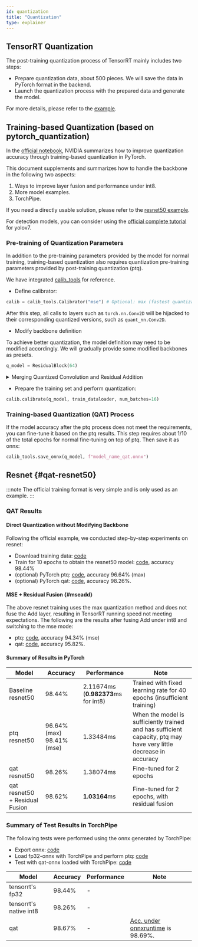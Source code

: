 ```yaml
---
id: quantization
title: "Quantization"
type: explainer
---
```




## TensorRT Quantization
The post-training quantization process of TensorRT mainly includes two steps:
- Prepare quantization data, about 500 pieces. We will save the data in PyTorch format in the backend.
- Launch the quantization process with the prepared data and generate the model.

For more details, please refer to the [example](https://g.hz.netease.com/deploy/torchpipe/-/tree/develop/examples/int8/README_en.md).

## Training-based Quantization (based on pytorch_quantization)
In the [official notebook](https://github.com/NVIDIA/TensorRT/blob/release/8.6/quickstart/quantization_tutorial/qat-ptq-workflow.ipynb), NVIDIA summarizes how to improve quantization accuracy through training-based quantization in PyTorch.

This document supplements and summarizes how to handle the backbone in the following two aspects:
1. Ways to improve layer fusion and performance under int8.
2. More model examples.
3. TorchPipe.

If you need a directly usable solution, please refer to the [resnet50 example](#qat-resnet50).

For detection models, you can consider using the [official complete tutorial](https://github.com/NVIDIA-AI-IOT/yolo_deepstream/blob/main/yolov7_qat/doc/Guidance_of_QAT_performance_optimization.md) for yolov7.

### Pre-training of Quantization Parameters

In addition to the pre-training parameters provided by the model for normal training, training-based quantization also requires quantization pre-training parameters provided by post-training quantization (ptq).

We have integrated [calib_tools](https://g.hz.netease.com/deploy/torchpipe/-/blob/develop/examples/int8/qat/calib_tools.py) for reference.

- Define calibrator:
```python
calib = calib_tools.Calibrator("mse") # Optional: max (fastest quantization process, not recommended), mse (generally better accuracy), entropy, percentile
```

After this step, all calls to layers such as `torch.nn.Conv2D` will be hijacked to their corresponding quantized versions, such as `quant_nn.Conv2D`.

- Modify backbone definition

To achieve better quantization, the model definition may need to be modified accordingly. We will gradually provide some modified backbones as presets.
```python
q_model = ResidualBlock(64)
```
<details><summary>Merging Quantized Convolution and Residual Addition</summary>

> ResidualBlock: For the Add layer, when the inputs are both int8, it is more efficient than when the inputs are fp32 and int8 separately.


```python
class ResidualBlock(nn.Module):
    def __init__(self, num_channels):
        super(ResidualBlock, self).__init__()
        self.conv1 = nn.Conv2d(num_channels, num_channels, kernel_size=3, padding=1, bias=False)
        self.quant = quant
        if torch.nn.Conv2d is quant_nn.Conv2d:
            self.residual_quantizer = quant_nn.TensorQuantizer(quant_nn.QuantConv2d.default_quant_desc_input)
        self.relu1 = nn.ReLU(inplace=True)

    def forward(self, x):
        out = self.conv1(x)
        if hasattr(self, "residual_quantizer"):
            out = self.relu1(self.residual_quantizer(x)+out)
        else:
            out = self.relu1(x+out)
```

</details>

- Prepare the training set and perform quantization:

```python
calib.calibrate(q_model, train_dataloader, num_batches=16)
```
### Training-based Quantization (QAT) Process

If the model accuracy after the ptq process does not meet the requirements, you can fine-tune it based on the ptq results. This step requires about 1/10 of the total epochs for normal fine-tuning on top of ptq. Then save it as onnx:

```python
calib_tools.save_onnx(q_model, f"model_name_qat.onnx")
```


## Resnet  {#qat-resnet50}



:::note
The official training format is very simple and is only used as an example.
:::





### QAT Results

#### Direct Quantization without Modifying Backbone
Following the official example, we conducted step-by-step experiments on resnet:

- Download training data: [code](https://g.hz.netease.com/deploy/torchpipe/-/blob/develop/examples/int8/qat/download_data.py)
- Train for 10 epochs to obtain the resnet50 model: [code](https://g.hz.netease.com/deploy/torchpipe/-/blob/develop/examples/int8/qat/fp32_train.py), accuracy 98.44%
- (optional) PyTorch ptq: [code](https://g.hz.netease.com/deploy/torchpipe/-/blob/develop/examples/int8/qat/ptq.py), accuracy 96.64% (max)
- (optional) PyTorch qat: [code](https://g.hz.netease.com/deploy/torchpipe/-/blob/develop/examples/int8/qat/qat.py), accuracy 98.26%.

#### MSE + Residual Fusion {#mseadd}

The above resnet training uses the max quantization method and does not fuse the Add layer, resulting in TensorRT running speed not meeting expectations. The following are the results after fusing Add under int8 and switching to the mse mode:

- ptq: [code](https://g.hz.netease.com/deploy/torchpipe/-/blob/develop/examples/int8/qat/ptq_merge_residual.py), accuracy 94.34% (mse)
- qat: [code](https://g.hz.netease.com/deploy/torchpipe/-/blob/develop/examples/int8/qat/qat_merge_residual.py), accuracy 95.82%.


#### Summary of Results in PyTorch
| Model                          | Accuracy                | Performance                         | Note                                                                                                              |
|--------------------------------|-------------------------|-------------------------------------|-------------------------------------------------------------------------------------------------------------------|
| Baseline resnet50              | 98.44%                  | 2.11674ms (**0.982373**ms for int8) | Trained with fixed learning rate for 40 epochs (insufficient training)                                            |
| ptq resnet50                   | 96.64%(max) 98.41%(mse) | 1.33484ms                           | When the model is sufficiently trained and has sufficient capacity, ptq may have very little decrease in accuracy |
| qat resnet50                   | 98.26%                  | 1.38074ms                           | Fine-tuned for 2 epochs                                                                                           |
| qat resnet50 + Residual Fusion | 98.62%                  | **1.03164**ms                       | Fine-tuned for 2 epochs, with residual fusion                                                                     |

### Summary of Test Results in TorchPipe
The following tests were performed using the onnx generated by TorchPipe:

- Export onnx: [code](https://g.hz.netease.com/deploy/torchpipe/-/blob/develop/examples/int8/qat/export_onnx_merge_residual.py)
- Load fp32-onnx with TorchPipe and perform ptq: [code](https://g.hz.netease.com/deploy/torchpipe/-/blob/develop/examples/int8/qat/torchpipe_ptq_test.py)
- Test with qat-onnx loaded with TorchPipe: [code](https://g.hz.netease.com/deploy/torchpipe/-/blob/develop/examples/int8/qat/torchpipe_qat_test.py)


| Model                  | Accuracy | Performance | Note                                |
|------------------------|----------|-------------|-------------------------------------|
| tensorrt's fp32        | 98.44%   | -           |                                     |
| tensorrt's native int8 | 98.26%   | -           |                                     |
| qat                    | 98.67%   | -           | [Acc. under onnxruntime] is 98.69%. |

[Acc. under onnxruntime]: https://g.hz.netease.com/deploy/torchpipe/-/blob/develop/examples/int8/qat/onnxruntime_qat_test.py